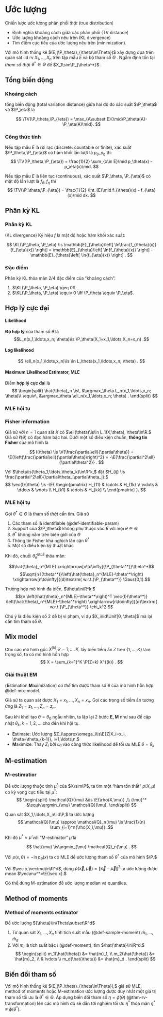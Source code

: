 # Ước lượng

Chiến lược ước lượng phân phối *thật* (true distribution)

- Định nghĩa khoảng cách giữa các phân phối (TV distance)
- Ước lượng khoảng cách nêu trên (KL divergence)
- Tìm điểm cực tiểu của ước lượng nêu trên (minimization).

Với mô hình thống kê
$(E,(\P_\theta)_{\theta\in\Theta})$
xây dựng dựa trên quan sát iid rv
$X_1,\ldots,X_n$
trên tập mẫu $E$
và bộ tham số $\Theta$
.
Ngầm định tồn tại
*tham số thật*
$\theta^*\in\Theta$
để
$X_1\sim\P_{\theta^*}$
.

## Tổng biến động

### Khoảng cách
::: {#def-total-variation}
tổng biến động
(total variation distance)
giữa hai độ đo xác suất
$\P_\theta$ và
$\P_\eta$
là

$$
\TV(\P_\theta,\P_{\eta})
=
\max_{A\subset E}{\mid\P_\theta(A)-\P_\eta(A)\mid}.
$$
:::

:::{#thm-total-variation}
### Công thức tính

Nếu tập mẫu $E$ là rời rạc
(discrete: countable or finite),
xác suất
$\P_\theta,\P_{\eta}$
có hàm khối lần lượt là
$p_\theta,p_{\eta}$
thì
$$
\TV(\P_\theta,\P_{\eta}) =
\frac{1}{2}
\sum_{x\in E}\mid p_\theta(x) - p_\eta(x)\mid.
$$

Nếu tập mẫu $E$ là liên tục
(continuous),
xác suất
$\P_\theta, \P_{\eta}$
có mật độ lần lượt là
$f_{\theta}, f_{\eta}$
thì
$$
\TV(\P_\theta,\P_{\eta}) =
\frac{1}{2}
\int_{E}\mid f_{\theta}(x) - f_{\eta}(x)\mid dx.
$$
:::

## Phân kỳ KL

### Phân kỳ KL
:::{#def-kl-divergence}
(KL divergence)
Ký hiệu $f$ là
mật độ
hoặc
hàm khối xác suất:

$$
\KL(\P_\theta, \P_\eta) \is
\mathbb{E}_{\theta}\left[ \ln\frac{f_{\theta}(x)}{f_{\eta}(x)} \right]
=
\mathbb{E}_{\theta}\left[ \ln{f_{\theta}(x)} \right]
-
\mathbb{E}_{\theta}\left[ \ln{f_{\eta}(x)} \right]
.
$$
:::

### Đặc điểm
:::{#prp-kl-properties}
Phân kỳ KL
thỏa mãn 2/4 đặc điểm của "khoảng cách":

1. $\KL(\P_\theta, \P_\eta) \geq 0$
2. $\KL(\P_\theta, \P_\eta) \equiv 0 \iff \P_\theta \equiv \P_\eta$.
:::

## Hợp lý cực đại

:::{#def-likelihood}
#### Likelihood
**Độ hợp lý** của tham số $\theta$ là
$$L_n(x_1,\ldots,x_n; \theta)\is
\P_\theta(X_1=x_1,\ldots,X_n=x_n)
.$$
:::

:::{#def-likelihood}
#### Log likelihood
$$
\ell_n(x_1,\ldots,x_n)\is
\ln
L_\theta(x_1,\ldots,x_n; \theta)
.
$$
:::

:::{#def-mle}
#### Maximum Likelihood Estimator, MLE
Điểm **hợp lý cực đại** là
$$
\begin{split}
\hat{\theta}_n
\is\, &\argmax_\theta L_n(x_1,\ldots,x_n; \theta)\\
\equiv\, &\argmax_\theta \ell_n(x_1,\ldots,x_n; \theta)
.
\end{split}
$$
:::

### MLE hội tụ
:::{#def-fisher-info}
### Fisher information
Giả sử với $n=1$ quan sát $X$ có
$\ell(\theta)\is\ln L_1(X;\theta), \theta\in\R.$
Giả sử $\ell(\theta)$ có đạo hàm bậc hai. Dưới một số điều kiện chuẩn,
**thông tin Fisher** của mô hình là

$$
I(\theta)
\is
\V{\frac{\partial\ell}{\partial\theta}}
= \E{\left(\frac{\partial\ell}{\partial\theta}\right)^2}
= -\E{\frac{\partial^2\ell}{\partial\theta^2}}
.
$$

Với $\theta\is(\theta_1,\ldots,\theta_k)\in\R^k,$
đặt
$H_{ij} \is \frac{\partial^2\ell}{\partial\theta_i\partial\theta_j}:$
$$
\vec{I}(\theta) \is -\E{
\begin{pmatrix}
H_{11} & \cdots & H_{1k} \\
\vdots & \ddots & \vdots \\
H_{k1} & \cdots & H_{kk} \\
\end{pmatrix}
}.
$$
:::

:::{#thm-mle-asym}
### MLE hội tụ
Gọi $\theta^*\in\Theta$ là tham số *thật* cần tìm. Giả sử

1. Các tham số là identifiable (@def-identifiable-param)
2. Support của $\P_\theta$ không phụ thuộc vào $\theta$ với mọi $\theta\in\Theta$
3. $\theta^*$ không nằm trên biên giới của $\Theta$
4. Thông tin Fisher khả nghịch lân cận $\theta^*$
5. Một số điều kiện kỹ thuật khác

Khi đó, chuỗi $\hat{\theta}_n^{MLE}$ thỏa mãn:

$$\hat{\theta}_n^{MLE} \xrightarrow[n\to\infty]{\P_{\theta^*}}\theta^*$$
$$\sqrt{n I(\theta^*)}\left(\hat{\theta}_n^{MLE}-\theta^*\right)
\xrightarrow[n\to\infty]{(d)\textrm{ w.r.t.}\P_{\theta^*}}
\Gaus{0,1}.$$

Trường hợp mô hình đa biến, $\theta\in\R^k:$
$${n
\left(\hat{\theta}_n^{MLE}-\theta^*\right)^T
\vec{I}(\theta^*)}
\left(\hat{\theta}_n^{MLE}-\theta^*\right)
\xrightarrow[n\to\infty]{(d)\textrm{ w.r.t.}\P_{\theta^*}}
\chi_k^2.$$

Chú ý là điều kiện số 2 dễ bị vi phạm,
ví dụ $X_i\iid\Unif[0, \theta]$
mà lại cần tìm tham số $\theta.$

:::

## Mix model
:::{#def-mix-model}
Cho
các mô hình gốc
$X^{(k)}, k= 1,\ldots,K,$
lấy
biến tiềm ẩn
$Z$
trên
$\{1,\ldots,K\}$
làm trọng số,
ta có mô hình hỗn hợp
$$
X = \sum_{k=1}^K
\P(Z=k) X^{(k)}
.
$$
:::

### Giải thuật EM
:::{#def-em-alg}
(**E**stimation **M**aximization)
*có thể* tìm được
tham số $\theta$ của
mô hình hỗn hợp @def-mix-model.

Giả sử ta quan sát được
$X_1=x_1, \ldots, X_n=x_n$.
Gọi các trọng số tiềm ẩn tương ứng là
$Z_1=z_1, \ldots, Z_n=z_n.$

Sau khi khởi tạo $\theta = \theta_0$ ngẫu nhiên,
ta
lặp lại 2 bước **E, M** như sau
để cập nhật $\theta_k, k=1,2,\ldots$
cho đến khi hội tụ.

- **E**stimate: Ước lượng $Z_i\approx\omega_i\is\E{Z|X_i=x_i, \theta=\theta_{k-1}}, i=1,\ldots,n.$
- **M**aximize: Thay $Z_i$ bởi $\omega_i$ vào công thức likelihood để tối ưu MLE $\theta = \theta_k$
:::

## M-estimation
:::{#def-m-est}
### M-estimatior
Để ước lượng thuộc tính $\mu^*$ của $X\sim\P$,
ta tìm một "hàm tổn thất" $\rho(X,\mu)$ có kỳ vọng
cực tiểu tại $\mu^*:$
$$
\begin{split}
\mathcal{Q}(\mu)
&\is \E{\rho(X,\mu)}
,\\
{\mu}^*
&\equiv\argmin_{\mu}
\mathcal{Q}(\mu).
\end{split}
$$

Quan sát $X_1,\ldots,X_n\iid\P,$ ta ước lượng
$$
\mathcal{Q}(\mu)
\approx
\mathcal{Q}_n(\mu)
\is
\frac{1}{n} \sum_{i=1}^n{\rho(X_i,\mu)}
.$$

Khi đó $\mu^*\approx\hat{\mu}$ với "M-estimator"
$\hat{\mu}$ là

$$
\hat{\mu}
\is\argmin_{\mu}
\mathcal{Q}_n(\mu)
.
$$
:::

:::{#exm-m-est-1}
Với $\rho(x,\theta) = -\ln p_\theta(x)$ ta có MLE để ước lượng tham số $\theta^*$ của mô hình $\P.$
:::
:::{#exm-m-est-2}
Với $\vec x,\vec\mu\in\R^d$,
dùng $\rho(\vec x,\vec\mu) = \|\vec x-\vec\mu\|^2$
ta ước lượng được mean $\vec\mu^*=\E{\vec x}.$
:::
:::{#exm-m-est-3}
Có thể dùng M-estimation để ước lượng median và quantiles.
:::

## Method of moments
:::{#def-meth-moment-est}
### Method of moments estimator
Để ước lượng ${\theta}\in\Theta\subset\R^d$

1. Từ quan sát $X_1,\ldots,X_n$ tính tích suất mẫu (@def-sample-moment)
$\hat{m}_1,\ldots,\hat{m}_d$
2. Với $m_i$ là tích suất bậc $i$ (@def-moment),
tìm $\hat{\theta}\in\R^d:$
$$
\begin{split}
m_1(\hat{\theta}) &= \hat{m}_1, \\
m_2(\hat{\theta}) &= \hat{m}_2, \\
& \vdots \\
m_d(\hat{\theta}) &= \hat{m}_d .
\end{split}
$$
:::

## Biến đổi tham số

Với mô hình thống kê
$(E,(\P_\theta)_{\theta\in\Theta}),$
giả sử MLE, method of moments hoặc M-estimation
ước lượng được duy nhất một giá trị tham số tối ưu là
$\theta^*\in\Theta.$
Áp dụng biến đổi tham số $\eta = \phi(\theta)$ (@thm-rv-transformation)
lên các mô hình đó
sẽ dẫn tới nghiệm tối ưu $\eta^*$ thỏa mãn
$\eta^{*}\equiv\phi(\theta^*).$
